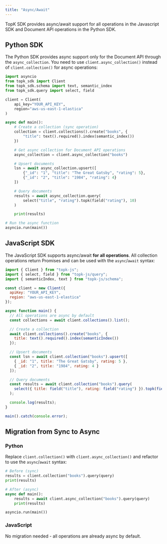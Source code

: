 ```yaml
---
title: "Async/Await"
---
```


TopK SDK provides async/await support for all operations in the Javascript SDK and Document API operations in the Python SDK.

## Python SDK

The Python SDK provides async support only for the Document API through the `async_collection`. You need to use `client.async_collection()` instead of `client.collection()` for async operations:

```python
import asyncio
from topk_sdk import Client
from topk_sdk.schema import text, semantic_index
from topk_sdk.query import select, field

client = Client(
    api_key="YOUR_API_KEY",
    region="aws-us-east-1-elastica"
)

async def main():
    # Create a collection (sync operation)
    collection = client.collections().create("books", {
        "title": text().required().index(semantic_index())
    })

    # Get async collection for Document API operations
    async_collection = client.async_collection("books")

    # Upsert documents
    lsn = await async_collection.upsert([
        {"_id": "1", "title": "The Great Gatsby", "rating": 5},
        {"_id": "2", "title": "1984", "rating": 4}
    ])

    # Query documents
    results = await async_collection.query(
        select("title", "rating").topk(field("rating"), 10)
    )

    print(results)

# Run the async function
asyncio.run(main())
```

## JavaScript SDK

The JavaScript SDK supports async/await **for all operations**. All collection operations return Promises and can be used with the `async`/`await` syntax:

```javascript
import { Client } from "topk-js";
import { select, field } from "topk-js/query";
import { semanticIndex, text } from "topk-js/schema";

const client = new Client({
  apiKey: "YOUR_API_KEY",
  region: "aws-us-east-1-elastica"
});

async function main() {
  // All operations are async by default
  const collections = await client.collections().list();

  // Create a collection
  await client.collections().create("books", {
    title: text().required().index(semanticIndex())
  });

  // Upsert documents
  const lsn = await client.collection("books").upsert([
    { _id: "1", title: "The Great Gatsby", rating: 5 },
    { _id: "2", title: "1984", rating: 4 }
  ]);

  // Query documents
  const results = await client.collection("books").query(
    select({ title: field("title"), rating: field("rating") }).topk(field("rating"), 10)
  );

  console.log(results);
}

main().catch(console.error);
```

## Migration from Sync to Async

### Python
Replace `client.collection()` with `client.async_collection()` and refactor to use the `async`/`await` syntax:

```python
# Before (sync)
results = client.collection("books").query(query)
print(results)

# After (async)
async def main():
    results = await client.async_collection("books").query(query)
    print(results)

asyncio.run(main())
```

### JavaScript
No migration needed - all operations are already async by default.
